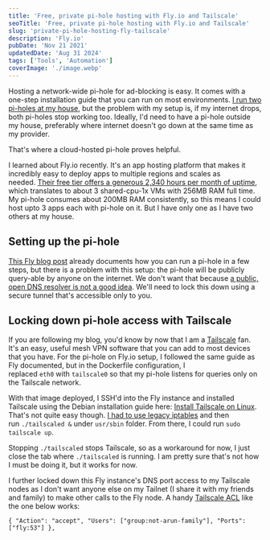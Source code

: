 ```yaml
---
title: 'Free, private pi-hole hosting with Fly.io and Tailscale'
seoTitle: 'Free, private pi-hole hosting with Fly.io and Tailscale'
slug: 'private-pi-hole-hosting-fly-tailscale'
description: 'Fly.io'
pubDate: 'Nov 21 2021'
updatedDate: 'Aug 31 2024'
tags: ['Tools', 'Automation']
coverImage: './image.webp'
---
```



Hosting a network-wide pi-hole for ad-blocking is easy. It comes with a one-step installation guide that you can run on most environments. [I run two pi-holes at my house](https://blogarunsathiya.wordpress.com/2021/09/27/tailscale-tls-certificates-for-my-home-lab/), but the problem with my setup is, if my internet drops, both pi-holes stop working too. Ideally, I'd need to have a pi-hole outside my house, preferably where internet doesn't go down at the same time as my provider.

That's where a cloud-hosted pi-hole proves helpful.

I learned about Fly.io recently. It's an app hosting platform that makes it incredibly easy to deploy apps to multiple regions and scales as needed. [Their free tier offers a generous 2,340 hours per month of uptime](https://fly.io/docs/about/pricing/), which translates to about 3 shared-cpu-1x VMs with 256MB RAM full time. My pi-hole consumes about 200MB RAM consistently, so this means I could host upto 3 apps each with pi-hole on it. But I have only one as I have two others at my house.

<R2Image
	imageKey='blog/assets/private-pi-hole-hosting-fly-tailscale-2000cca4-0414-4908-b3f9-ff74c543ee9c.png'
	alt='A screenshot of Fly.io’s pricing, shared-cpu, bandwidth, anycast IPs and certificates availability.'
/>

## Setting up the pi-hole

[This Fly blog post](https://fly.io/blog/stuff-your-pi-hole-from-anywhere/) already documents how you can run a pi-hole in a few steps, but there is a problem with this setup: the pi-hole will be publicly query-able by anyone on the internet. We don't want that because [a public, open DNS resolver is not a good idea](https://serverfault.com/a/634794). We'll need to lock this down using a secure tunnel that's accessible only to you.

## Locking down pi-hole access with Tailscale

If you are following my blog, you'd know by now that I am a [Tailscale](https://blogarunsathiya.wordpress.com/tag/tailscale/) fan. It's an easy, useful mesh VPN software that you can add to most devices that you have. For the pi-hole on Fly.io setup, I followed the same guide as Fly documented, but in the Dockerfile configuration, I replaced `eth0` with `tailscale0` so that my pi-hole listens for queries only on the Tailscale network.

With that image deployed, I SSH'd into the Fly instance and installed Tailscale using the Debian installation guide here: [Install Tailscale on Linux](https://tailscale.com/kb/1031/install-linux/). That's not quite easy though. [I had to use legacy iptables](https://github.com/hassio-addons/addon-tailscale/issues/20#issuecomment-929104783) and then run `./tailscaled &` under `usr/sbin` folder. From there, I could run `sudo tailscale up`.

Stopping `./tailscaled` stops Tailscale, so as a workaround for now, I just close the tab where `./tailscaled` is running. I am pretty sure that's not how I must be doing it, but it works for now.

I further locked down this Fly instance's DNS port access to my Tailscale nodes as I don't want anyone else on my Tailnet (I share it with my friends and family) to make other calls to the Fly node. A handy [Tailscale ACL](https://tailscale.com/kb/1018/) like the one below works:

```text
{ "Action": "accept", "Users": ["group:not-arun-family"], "Ports": ["fly:53"] },
```
